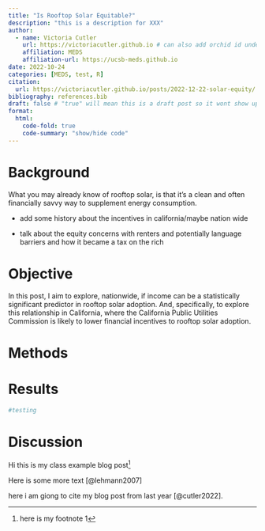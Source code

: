 ```yaml
---
title: "Is Rooftop Solar Equitable?"
description: "this is a description for XXX"
author:
  - name: Victoria Cutler
    url: https://victoriacutler.github.io # can also add orchid id under here
    affiliation: MEDS 
    affiliation-url: https://ucsb-meds.github.io
date: 2022-10-24
categories: [MEDS, test, R]
citation:
  url: https://victoriacutler.github.io/posts/2022-12-22-solar-equity/
bibliography: references.bib
draft: false # "true" will mean this is a draft post so it wont show up on my site
format:
  html:
    code-fold: true
    code-summary: "show/hide code"
---
```


# Background

What you may already know of rooftop solar, is that it's a clean and often financially savvy way to supplement energy consumption.

-   add some history about the incentives in california/maybe nation wide

-   talk about the equity concerns with renters and potentially language barriers and how it became a tax on the rich

# Objective

In this post, I aim to explore, nationwide, if income can be a statistically significant predictor in rooftop solar adoption. And, specifically, to explore this relationship in California, where the California Public Utilities Commission is likely to lower financial incentives to rooftop solar adoption.

# Methods

# Results

```r
#testing
```

# Discussion

Hi this is my class example blog post[^1]

[^1]: here is my footnote 1

Here is some more text [@lehmann2007]

here i am giong to cite my blog post from last year [@cutler2022].
